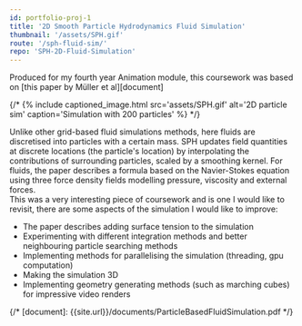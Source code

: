 ```yaml
---
id: portfolio-proj-1
title: '2D Smooth Particle Hydrodynamics Fluid Simulation'
thumbnail: '/assets/SPH.gif'
route: '/sph-fluid-sim/'
repo: 'SPH-2D-Fluid-Simulation'
---
```


Produced for my fourth year Animation module, this coursework was based on [this paper by Müller et al][document]

{/* {% include captioned_image.html src='assets/SPH.gif' alt='2D particle sim' caption='Simulation with 200 particles' %} */}

Unlike other grid-based fluid simulations methods, here fluids are discretised into particles with a certain mass. SPH updates field quantities at discrete locations (the particle's location) by interpolating the contributions of surrounding particles, scaled by a smoothing kernel. For fluids, the paper describes a formula based on the Navier-Stokes equation using three force density fields modelling pressure, viscosity and external forces.\
This was a very interesting piece of coursework and is one I would like to revisit, there are some aspects of the simulation I would like to improve:

- The paper describes adding surface tension to the simulation
- Experimenting with different integration methods and better neighbouring particle searching methods
- Implementing methods for parallelising the simulation (threading, gpu computation)
- Making the simulation 3D
- Implementing geometry generating methods (such as marching cubes) for impressive video renders

{/* [document]: {{site.url}}/documents/ParticleBasedFluidSimulation.pdf */}

